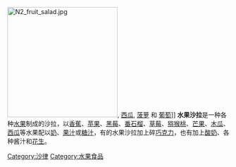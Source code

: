 {{howto|time=2013-10-01T08:48:19+00:00}}
{{Original research}}
[[File:N2_fruit_salad.jpg|250px]], [[西瓜|西瓜]], [[菠萝|菠萝]] 和 [[葡萄|葡萄]]]]
'''水果沙拉'''是一种各种[[水果|水果]]制成的沙拉，以[[香蕉|香蕉]]、[[苹果|苹果]]、[[黑莓|黑莓]]、[[番石榴|番石榴]]、[[草莓|草莓]]、[[猕猴桃|猕猴桃]]、[[芒果|芒果]]、[[木瓜|木瓜]]、[[西瓜|西瓜]]等水果配以[[奶|奶]]、[[果汁|果汁]]或[[糖汁|糖汁]]，有的水果沙拉加上碎[[巧克力|巧克力]]，也有加上[[酸奶|酸奶]]、各种酱汁和[[花生|花生]]。

{{Commons|Fruit salads}}

{{food-stub}}

[[Category:沙律|Category:沙律]]
[[Category:水果食品|Category:水果食品]]